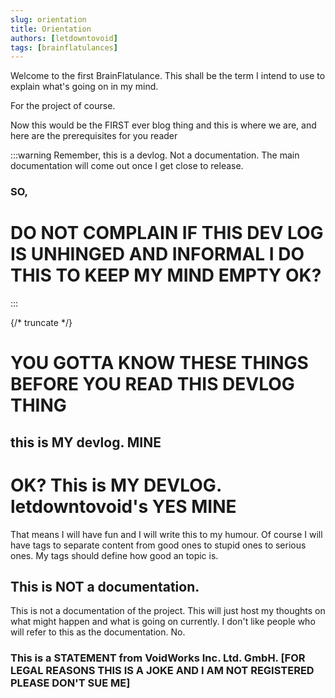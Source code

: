 ```yaml
---
slug: orientation
title: Orientation
authors: [letdowntovoid]
tags: [brainflatulances]
---
```


Welcome to the first BrainFlatulance. This shall be the term I intend to use to explain what's going on in my mind.

For the project of course.

Now this would be the FIRST ever blog thing and this is where we are, and here are the prerequisites for you reader

:::warning
Remember, this is a devlog. Not a documentation. The main documentation will come out once I get close to release.

### SO,
# DO NOT COMPLAIN IF THIS DEV LOG IS UNHINGED AND INFORMAL I DO THIS TO KEEP MY MIND EMPTY OK?
:::

{/* truncate */}

# YOU GOTTA KNOW THESE THINGS BEFORE YOU READ THIS DEVLOG THING

## this is MY devlog. MINE
# OK? This is MY DEVLOG. letdowntovoid's YES MINE

That means I will have fun and I will write this to my humour. Of course I will have tags to separate content from good ones to
stupid ones to serious ones. My tags should define how good an topic is.

## This is NOT a documentation.

This is not a documentation of the project. This will just host my thoughts on what might happen and what is going on currently.
I don't like people who will refer to this as the documentation. No.

### This is a STATEMENT from VoidWorks Inc. Ltd. GmbH. [FOR LEGAL REASONS THIS IS A JOKE AND I AM NOT REGISTERED PLEASE DON'T SUE ME]
